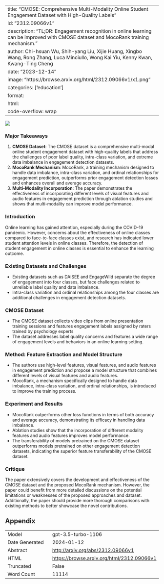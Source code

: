 
---
title: "CMOSE: Comprehensive Multi-Modality Online Student Engagement Dataset with High-Quality Labels"
id: "2312.09066v1"
description: "TL;DR: Engagement recognition in online learning can be improved with CMOSE dataset and MocoRank training mechanism."
author: Chi-hsuan Wu, Shih-yang Liu, Xijie Huang, Xingbo Wang, Rong Zhang, Luca Minciullo, Wong Kai Yiu, Kenny Kwan, Kwang-Ting Cheng
date: "2023-12-14"
image: "https://browse.arxiv.org/html/2312.09066v1/x1.png"
categories: ['education']
format:
  html:
    code-overflow: wrap
---

![](https://browse.arxiv.org/html/2312.09066v1/x1.png)

### Major Takeaways
1. **CMOSE Dataset**: The CMOSE dataset is a comprehensive multi-modal online student engagement dataset with high-quality labels that address the challenges of poor label quality, intra-class variation, and extreme data imbalance in engagement detection datasets.
2. **MocoRank Mechanism**: MocoRank, a training mechanism designed to handle data imbalance, intra-class variation, and ordinal relationships for engagement prediction, outperforms prior engagement detection losses and enhances overall and average accuracy.
3. **Multi-Modality Incorporation**: The paper demonstrates the effectiveness of incorporating different levels of visual features and audio features in engagement prediction through ablation studies and shows that multi-modality can improve model performance.

### Introduction
Online learning has gained attention, especially during the COVID-19 pandemic. However, concerns about the effectiveness of online classes compared to face-to-face classes exist, and research has indicated lower student attention levels in online classes. Therefore, the detection of student engagement in online classes is essential to enhance the learning outcome.

### Existing Datasets and Challenges
- Existing datasets such as DAiSEE and EngageWild separate the degree of engagement into four classes, but face challenges related to unreliable label quality and data imbalance.
- Intra-class variation and ordinal relationships among the four classes are additional challenges in engagement detection datasets.

### CMOSE Dataset
- The CMOSE dataset collects video clips from online presentation training sessions and features engagement labels assigned by raters trained by psychology experts
- The dataset addresses label quality concerns and features a wide range of engagement levels and behaviors in an online learning setting.

### Method: Feature Extraction and Model Structure
- The authors use high-level features, visual features, and audio features in engagement prediction and propose a model structure that combines different levels of visual features and audio features.
- MocoRank, a mechanism specifically designed to handle data imbalance, intra-class variation, and ordinal relationships, is introduced to improve the training process.

### Experiment and Results
- MocoRank outperforms other loss functions in terms of both accuracy and average accuracy, demonstrating its efficacy in handling data imbalance.
- Ablation studies show that the incorporation of different modality features and audio features improves model performance.
- The transferability of models pretrained on the CMOSE dataset outperforms models pretrained on other engagement detection datasets, indicating the superior feature transferability of the CMOSE dataset.

### Critique
The paper extensively covers the development and effectiveness of the CMOSE dataset and the proposed MocoRank mechanism. However, the paper could benefit from more detailed discussions on the potential limitations or weaknesses of the proposed approaches and dataset. Additionally, the paper should provide more thorough comparisons with existing methods to better showcase the novel contributions.

## Appendix

|          |          |
|----------|----------|
| Model     | gpt-3.5-turbo-1106       |
| Date Generated     | 2024-01-12       |
| Abstract | [http://arxiv.org/abs/2312.09066v1](http://arxiv.org/abs/2312.09066v1)        |
| HTML     | [https://browse.arxiv.org/html/2312.09066v1](https://browse.arxiv.org/html/2312.09066v1)       |
| Truncated       | False       |
| Word Count       | 11114       |